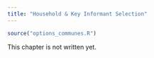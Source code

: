 ```yaml
---
title: "Household & Key Informant Selection"
---
```


```r
source("options_communes.R")
```

<div class="important">
This chapter is not written yet.
</div>